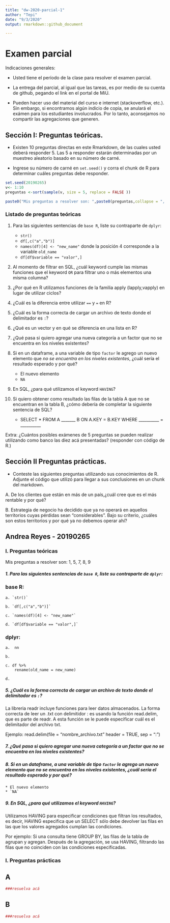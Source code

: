 ```yaml
---
title: "dw-2020-parcial-1"
author: "Tepi"
date: "9/3/2020"
output: rmarkdown::github_document

---
```


# Examen parcial

Indicaciones generales:

* Usted tiene el período de la clase para resolver el examen parcial.
* La entrega del parcial, al igual que las tareas, es por medio de su cuenta de github, pegando el link en el portal de MiU.


* Pueden hacer uso del material del curso e internet (stackoverflow, etc.). Sin embargo, si encontramos algún indicio de copia, se anulará el exámen para los estudiantes involucrados. Por lo tanto, aconsejamos no compartir las agregaciones que generen. 

## Sección I: Preguntas teóricas.

* Existen 10 preguntas directas en este Rmarkdown, de las cuales usted deberá responder 5. Las 5 a responder estarán determinadas por un muestreo aleatorio basado en su número de carné.

* Ingrese su número de carné en  `set.seed()` y corra el chunk de R para determinar cuáles preguntas debe responder.


```r

set.seed(20190265) 
v<- 1:10
preguntas <-sort(sample(v, size = 5, replace = FALSE ))

paste0("Mis preguntas a resolver son: ",paste0(preguntas,collapse = ", "))

```


### Listado de preguntas teóricas

1. Para las siguientes sentencias de `base R`, liste su contraparte de `dplyr`:
    * `str()`
    * `df[,c("a","b")]`
    * `names(df)[4] <- "new_name"` donde la posición 4 corresponde a la variable `old_name`
    * `df[df$variable == "valor",]`
    
    
2. Al momento de filtrar en SQL, ¿cuál keyword cumple las mismas funciones que el keyword `OR`  para filtrar uno o más elementos una misma columna?

3. ¿Por qué en R utilizamos funciones de la familia apply (lapply,vapply) en lugar de utilizar ciclos?

4. ¿Cuál es la diferencia entre utilizar `==` y `=` en R?

5. ¿Cuál es la forma correcta de cargar un archivo de texto donde el delimitador es `:`?

6. ¿Qué es un vector y en qué se diferencia en una lista en R?

7. ¿Qué pasa si quiero agregar una nueva categoría a un factor que no se encuentra en los
niveles existentes?

8. Si en un dataframe, a una variable de tipo `factor` le agrego un nuevo elemento que *no se encuentra en los niveles existentes*, ¿cuál sería el resultado esperado y por qué?
    * El nuevo elemento
    * `NA`
    
9. En SQL, ¿para qué utilizamos el keyword `HAVING`?

10. Si quiero obtener como resultado las filas de la tabla A que no se encuentran en la tabla B, ¿cómo debería de completar la siguiente sentencia de SQL?

    * SELECT * FROM A _______ B ON A.KEY = B.KEY WHERE __________ = __________
  
Extra: ¿Cuántos posibles exámenes de 5 preguntas se pueden realizar utilizando como banco las diez acá presentadas?
(responder con código de R.)


## Sección II Preguntas prácticas.


* Conteste las siguientes preguntas utilizando sus conocimientos de R. Adjunte el código que utilizó para llegar a sus conclusiones en un chunk del markdown.

A. De los clientes que están en más de un país,¿cuál cree que es el más rentable y por qué?

B. Estrategia de negocio ha decidido que ya no operará en aquellos territorios cuyas pérdidas sean "considerables". Bajo su criterio, ¿cuáles son estos territorios y por qué ya no debemos operar ahí?










## Andrea Reyes - 20190265
### I. Preguntas teóricas
Mis preguntas a resolver son: 1, 5, 7, 8, 9

##### 1. Para las siguientes sentencias de `base R`, liste su contraparte de `dplyr`:

### base R:          
    a. `str()`           
    
    b. `df[,c("a","b")]`
    
    c. `names(df)[4] <- "new_name"` 
    
    d. `df[df$variable == "valor",]`
  
### dplyr:
    a.  nn 
    
    b.
    
    c. df %>% 
        rename(old_name = new_name) 
        
    d.
    
##### 5. ¿Cuál es la forma correcta de cargar un archivo de texto donde el delimitador es `:`?

La libreria readr incluye funciones para leer datos almacenados. La forma correcta de leer un .txt con delimitidor : es usando la función read.delim, que es parte de readr. A esta función se le puede especificar cuál es el delimitador del archivo txt.

Ejemplo:
read.delim(file = "nombre_archivo.txt" header = TRUE, sep = ":")


##### 7. ¿Qué pasa si quiero agregar una nueva categoría a un factor que no se encuentra en los niveles existentes?


##### 8. Si en un dataframe, a una variable de tipo `factor` le agrego un nuevo elemento que *no se encuentra en los niveles existentes*, ¿cuál sería el resultado esperado y por qué?
    * El nuevo elemento
    * `NA`


##### 9. En SQL, ¿para qué utilizamos el keyword `HAVING`? 

Utilizamos HAVING para especificar condiciones que filtran los resultados, es decir, HAVING especifica que un SELECT sólo debe devolver las filas en las que los valores agregados cumplan las condiciones. 

Por ejemplo:
Si una consulta tiene GROUP BY, las filas de la tabla de agrupan y agregan. Después de la agregación, se usa HAVING, filtrando las filas que no coinciden con las condiciones especificadas.



### I. Preguntas prácticas
## A

```r
###resuelva acá

```




## B

```r
###resuelva acá

```


